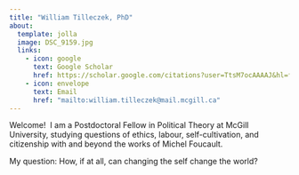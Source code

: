```yaml
---
title: "William Tilleczek, PhD"
about: 
  template: jolla
  image: DSC_9159.jpg
  links: 
    - icon: google
      text: Google Scholar
      href: https://scholar.google.com/citations?user=TtsM7ocAAAAJ&hl=fr
    - icon: envelope
      text: Email
      href: "mailto:william.tilleczek@mail.mcgill.ca"
---
```


Welcome!  I am a Postdoctoral Fellow in Political Theory at McGill University, studying questions of ethics, labour, self-cultivation, and citizenship with and beyond the works of Michel Foucault. 

My question: How, if at all, can changing the self change the world?
